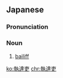 ==Japanese==
{{ja-kanjitab|しつ|k1=しっ|たつ|り|yomi=on}}

===Pronunciation===
{{ja-pron|しったつり|y=on}}

===Noun===
{{ja-noun|しったつり}}

# [[bailiff]] {{gloss|legal officer to whom some degree of authority, care or jurisdiction is committed}}

[[ko:執達吏]]
[[chr:執達吏]]